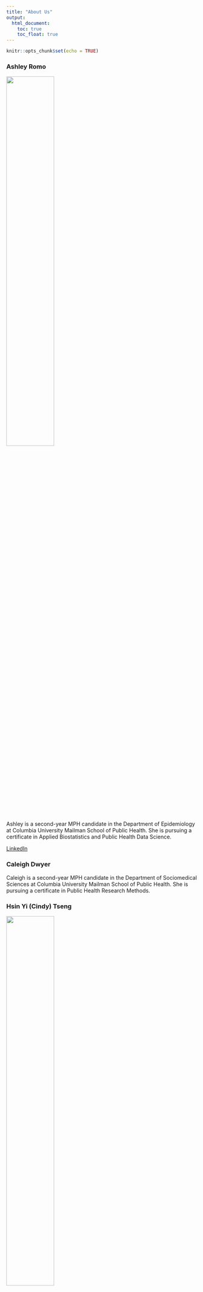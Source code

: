 ```yaml
---
title: "About Us"
output: 
  html_document:
    toc: true
    toc_float: true
---
```


```r
knitr::opts_chunk$set(echo = TRUE)
```

### Ashley Romo

<img src="images/ashley.jpg" style="width:50%">

Ashley is a second-year MPH candidate in the Department of Epidemiology at Columbia University Mailman School of Public Health. She is pursuing a certificate in Applied Biostatistics and Public Health Data Science.

[LinkedIn](https://www.linkedin.com/in/ashley-romo-963a35129/)

### Caleigh Dwyer

Caleigh is a second-year MPH candidate in the Department of Sociomedical Sciences at Columbia University Mailman School of Public Health. She is pursuing a certificate in Public Health Research Methods.

### Hsin Yi (Cindy) Tseng

<img src="images/cindy.jpeg" style="width:50%">

Hsin Yi (Cindy) is a second-year MPH candidate in the Department of Epidemiology at Columbia University Mailman School of Public Health. She is pursuing a certificate in Applied Biostatistics and Public Health Data Science.

[LinkedIn](https://www.linkedin.com/in/hsin-yi-t-012b1097?trk=contact-info)

### Sarah Younes

<img src="images/sarah.jpg" style="width:50%">

Sarah is a second-year MPH candidate in the Department of Sociomedical Sciences at Columbia University Mailman School of Public Health. She is pursuing a certificate in Public Health Research Methods.

[LinkedIn](https://www.linkedin.com/in/sarahmyounes/)

### Wen Dai

<img src="images/wen.jpeg" style="width:50%">

Wen is a second-year MPH candidate in the Department of Epidemiology at Columbia University Mailman School of Public Health. She is pursuing a certificate in Applied Biostatistics and Public Health Data Science.

